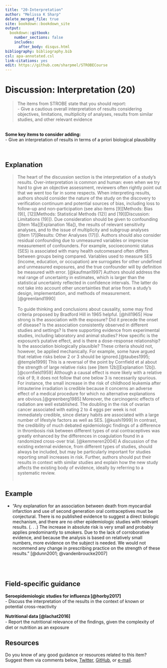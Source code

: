 ---
title: "20-Interpretation"
author: "Melissa K Sharp"
delete_merged_file: true
site: bookdown::bookdown_site
output:
  bookdown::gitbook:
    number_sections: false 
    includes: 
      after_body: disqus.html
bibliography: bibliography.bib
csl: apa-annotated.csl
link-citations: yes
edit: https://github.com/sharpmel/STROBECourse
---

# Discussion: Interpretation (20)  
> The items from STROBE state that you should report:   
-	Give a cautious overall interpretation of results considering objectives, limitations, multiplicity of analyses, results from similar studies, and other relevant evidence  

</br> 
**Some key items to consider adding:**   
- Give an interpretation of results in terms of a priori biological plausibility  

</br> 

## Explanation  
> The heart of the discussion section is the interpretation of a study’s results. Over-interpretation is common and human: even when we try hard to give an objective assessment, reviewers often rightly point out that we went too far in some respects. When interpreting results, authors should consider the nature of the study on the discovery to verification continuum and potential sources of bias, including loss to follow-up and non-participation (see also items [9][Methods: Bias (9)], [12][Methods: Statistical Methods (12)] and [19][Discussion: Limitations (19)]). Due consideration should be given to confounding ([item 16a][Explanation 16a]), the results of relevant sensitivity analyses, and to the issue of multiplicity and subgroup analyses ([item 17][Results: Other Analyses (17)]). Authors should also consider residual confounding due to unmeasured variables or imprecise measurement of confounders. For example, socioeconomic status (SES) is associated with many health outcomesand often differs between groups being compared. Variables used to measure SES (income, education, or occupation) are surrogates for other undefined and unmeasured exposures, and the true confounder will by definition be measured with error. [@kaufman1997] Authors should address the real range of uncertainty in estimates, which is larger than the statistical uncertainty reflected in confidence intervals. The latter do not take into account other uncertainties that arise from a study’s design, implementation, and methods of measurement. [@greenland1990]  
</br>
To guide thinking and conclusions about causality, some may find criteria proposed by Bradford Hill in 1965 helpful. [@hill1965] How strong is the association with the exposure? Did it precede the onset of disease? Is the association consistently observed in different studies and settings? Is there supporting evidence from experimental studies, including laboratory and animal studies? How specific is the exposure’s putative effect, and is there a dose-response relationship? Is the association biologically plausible? These criteria should not, however, be applied mechanically. For example, some have argued that relative risks below 2 or 3 should be ignored.[@taubes1995; @temple1999] This is a reversal of the point by Cornfield et al about the strength of large relative risks (see [item 12b][Explanation 12b]). [@cornfield1959] Although a causal effect is more likely with a relative risk of 9, it does not follow that one below 3 is necessarily spurious. For instance, the small increase in the risk of childhood leukemia after intrauterine irradiation is credible because it concerns an adverse effect of a medical procedure for which no alternative explanations are obvious.[@greenberg1985] Moreover, the carcinogenic effects of radiation are well established. The doubling in the risk of ovarian cancer associated with eating 2 to 4 eggs per week is not immediately credible, since dietary habits are associated with a large number of lifestyle factors as well as SES. [@kushi1999] In contrast, the credibility of much debated epidemiologic findings of a difference in thrombosis risk between different types of oral contraceptives was greatly enhanced by the differences in coagulation found in a randomized cross-over trial. [@kemmeren2004] A discussion of the existing external evidence, from different types of studies, should always be included, but may be particularly important for studies reporting small increases in risk. Further, authors should put their results in context with similar studies and explain how the new study affects the existing body of evidence, ideally by referring to a systematic review.
</br></br>

## Example  
- “Any explanation for an association between death from myocardial infarction and use of second generation oral contraceptives must be conjectural. There is no published evidence to suggest a direct biologic mechanism, and there are no other epidemiologic studies with relevant results. (. . .) The increase in absolute risk is very small and probably applies predominantly to smokers. Due to the lack of corroborative evidence, and because the analysis is based on relatively small numbers, more evidence on the subject is needed. We would not recommend any change in prescribing practice on the strength of these results.” [@dunn2001; @vandenbroucke2007] 

</br></br> 

## Field-specific guidance    
**Seroepidemiologic studies for influenza [@horby2017]**    
- Discuss the interpretation of the results in the context of known or potential cross-reactivity </br>  

**Nutritional data [@lachat2016]**  
- Report the nutritional relevance of the ﬁndings, given the complexity of diet or nutrition as an exposure</br>   

## Resources  
Do you know of any good guidance or resources related to this item? Suggest them via comments below, [Twitter](https://twitter.com/sharpmelk), [GitHub](https://github.com/sharpmel/STROBECourse), or [e-mail](mailto:melissaksharp@gmail.com).
</br> 